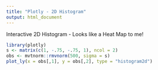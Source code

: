 ```yaml
---
title: "Plotly - 2D Histogram"
output: html_document
---
```


Interactive 2D Histogram - Looks like a Heat Map to me!
```r
library(plotly)
s <- matrix(c(1, -.75, -.75, 1), ncol = 2)
obs <- mvtnorm::rmvnorm(500, sigma = s)
plot_ly(x = obs[,1], y = obs[,2], type = "histogram2d")
```

